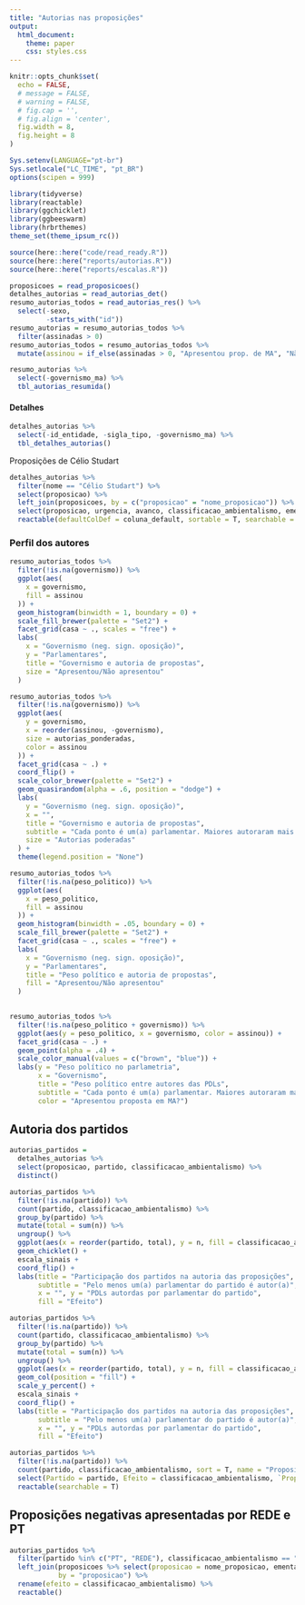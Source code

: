 ```yaml
---
title: "Autorias nas proposições"
output:
  html_document:
    theme: paper
    css: styles.css
---
```


```r
knitr::opts_chunk$set(
  echo = FALSE,
  # message = FALSE,
  # warning = FALSE,
  # fig.cap = '',
  # fig.align = 'center',
  fig.width = 8,
  fig.height = 8
)

Sys.setenv(LANGUAGE="pt-br")
Sys.setlocale("LC_TIME", "pt_BR")
options(scipen = 999)
```

```r
library(tidyverse)
library(reactable)
library(ggchicklet)
library(ggbeeswarm)
library(hrbrthemes)
theme_set(theme_ipsum_rc())

source(here::here("code/read_ready.R"))
source(here::here("reports/autorias.R"))
source(here::here("reports/escalas.R"))
```

```r
proposicoes = read_proposicoes()
detalhes_autorias = read_autorias_det()
resumo_autorias_todos = read_autorias_res() %>%
  select(-sexo,
         -starts_with("id"))
resumo_autorias = resumo_autorias_todos %>%
  filter(assinadas > 0)
resumo_autorias_todos = resumo_autorias_todos %>% 
  mutate(assinou = if_else(assinadas > 0, "Apresentou prop. de MA", "Não apresentou")) 
```


```r
resumo_autorias %>%
  select(-governismo_ma) %>% 
  tbl_autorias_resumida()
```

#### Detalhes

```r
detalhes_autorias %>% 
  select(-id_entidade, -sigla_tipo, -governismo_ma) %>% 
  tbl_detalhes_autorias()
```

Proposições de Célio Studart


```r
detalhes_autorias %>% 
  filter(nome == "Célio Studart") %>% 
  select(proposicao) %>% 
  left_join(proposicoes, by = c("proposicao" = "nome_proposicao")) %>% 
  select(proposicao, urgencia, avanco, classificacao_ambientalismo, ementa) %>% 
  reactable(defaultColDef = coluna_default, sortable = T, searchable = T)

```



### Perfil dos autores


```r
resumo_autorias_todos %>% 
  filter(!is.na(governismo)) %>%
  ggplot(aes(
    x = governismo,
    fill = assinou
  )) +
  geom_histogram(binwidth = 1, boundary = 0) + 
  scale_fill_brewer(palette = "Set2") +
  facet_grid(casa ~ ., scales = "free") + 
  labs(
    x = "Governismo (neg. sign. oposição)",
    y = "Parlamentares",
    title = "Governismo e autoria de propostas",
    size = "Apresentou/Não apresentou"
  )
```


```r
resumo_autorias_todos %>%
  filter(!is.na(governismo)) %>%
  ggplot(aes(
    y = governismo,
    x = reorder(assinou, -governismo),
    size = autorias_ponderadas,
    color = assinou
  )) +
  facet_grid(casa ~ .) +
  coord_flip() +
  scale_color_brewer(palette = "Set2") + 
  geom_quasirandom(alpha = .6, position = "dodge") +
  labs(
    y = "Governismo (neg. sign. oposição)",
    x = "",
    title = "Governismo e autoria de propostas",
    subtitle = "Cada ponto é um(a) parlamentar. Maiores autoraram mais.",
    size = "Autorias poderadas"
  ) +
  theme(legend.position = "None")
```

```r
resumo_autorias_todos %>% 
  filter(!is.na(peso_politico)) %>% 
  ggplot(aes(
    x = peso_politico,
    fill = assinou
  )) +
  geom_histogram(binwidth = .05, boundary = 0) + 
  scale_fill_brewer(palette = "Set2") +
  facet_grid(casa ~ ., scales = "free") + 
  labs(
    x = "Governismo (neg. sign. oposição)",
    y = "Parlamentares",
    title = "Peso político e autoria de propostas",
    fill = "Apresentou/Não apresentou"
  )
  
```
```r
resumo_autorias_todos %>% 
  filter(!is.na(peso_politico + governismo)) %>% 
  ggplot(aes(y = peso_politico, x = governismo, color = assinou)) + 
  facet_grid(casa ~ .) + 
  geom_point(alpha = .4) + 
  scale_color_manual(values = c("brown", "blue")) + 
  labs(y = "Peso político no parlametria", 
       x = "Governismo", 
       title = "Peso político entre autores das PDLs", 
       subtitle = "Cada ponto é um(a) parlamentar. Maiores autoraram mais.",
       color = "Apresentou proposta em MA?") 
```


## Autoria dos partidos

```r
autorias_partidos = 
  detalhes_autorias %>% 
  select(proposicao, partido, classificacao_ambientalismo) %>% 
  distinct()
```


```r
autorias_partidos %>%
  filter(!is.na(partido)) %>% 
  count(partido, classificacao_ambientalismo) %>%
  group_by(partido) %>% 
  mutate(total = sum(n)) %>% 
  ungroup() %>% 
  ggplot(aes(x = reorder(partido, total), y = n, fill = classificacao_ambientalismo)) +
  geom_chicklet() +
  escala_sinais + 
  coord_flip() +
  labs(title = "Participação dos partidos na autoria das proposições",
       subtitle = "Pelo menos um(a) parlamentar do partido é autor(a)",
       x = "", y = "PDLs autordas por parlamentar do partido", 
       fill = "Efeito")
```

```r
autorias_partidos %>%
  filter(!is.na(partido)) %>% 
  count(partido, classificacao_ambientalismo) %>%
  group_by(partido) %>% 
  mutate(total = sum(n)) %>% 
  ungroup() %>% 
  ggplot(aes(x = reorder(partido, total), y = n, fill = classificacao_ambientalismo)) +
  geom_col(position = "fill") +
  scale_y_percent() + 
  escala_sinais + 
  coord_flip() +
  labs(title = "Participação dos partidos na autoria das proposições",
       subtitle = "Pelo menos um(a) parlamentar do partido é autor(a)",
       x = "", y = "PDLs autordas por parlamentar do partido", 
       fill = "Efeito")
```


```r
autorias_partidos %>%
  filter(!is.na(partido)) %>% 
  count(partido, classificacao_ambientalismo, sort = T, name = "Proposições") %>%
  select(Partido = partido, Efeito = classificacao_ambientalismo, `Proposições`) %>% 
  reactable(searchable = T)
```

## Proposições negativas apresentadas por REDE e PT

```r
autorias_partidos %>% 
  filter(partido %in% c("PT", "REDE"), classificacao_ambientalismo == "Negativo") %>% 
  left_join(proposicoes %>% select(proposicao = nome_proposicao, ementa), 
            by = "proposicao") %>% 
  rename(efeito = classificacao_ambientalismo) %>% 
  reactable()
```


